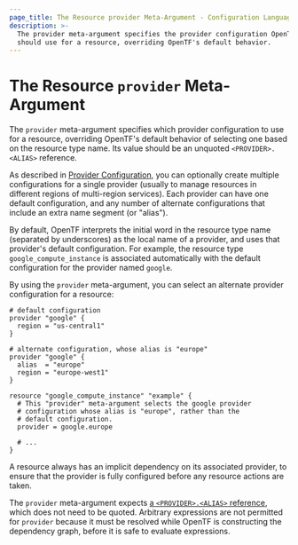 ```yaml
---
page_title: The Resource provider Meta-Argument - Configuration Language
description: >-
  The provider meta-argument specifies the provider configuration OpenTF
  should use for a resource, overriding OpenTF's default behavior.
---
```


# The Resource `provider` Meta-Argument

The `provider` meta-argument specifies which provider configuration to use for a resource,
overriding OpenTF's default behavior of selecting one based on the resource
type name. Its value should be an unquoted `<PROVIDER>.<ALIAS>` reference.

As described in [Provider Configuration](/opentf/language/providers/configuration), you can optionally
create multiple configurations for a single provider (usually to manage
resources in different regions of multi-region services). Each provider can have
one default configuration, and any number of alternate configurations that
include an extra name segment (or "alias").

By default, OpenTF interprets the initial word in the resource type name
(separated by underscores) as the local name of a provider, and uses that
provider's default configuration. For example, the resource type
`google_compute_instance` is associated automatically with the default
configuration for the provider named `google`.

By using the `provider` meta-argument, you can select an alternate provider
configuration for a resource:

```hcl
# default configuration
provider "google" {
  region = "us-central1"
}

# alternate configuration, whose alias is "europe"
provider "google" {
  alias  = "europe"
  region = "europe-west1"
}

resource "google_compute_instance" "example" {
  # This "provider" meta-argument selects the google provider
  # configuration whose alias is "europe", rather than the
  # default configuration.
  provider = google.europe

  # ...
}
```

A resource always has an implicit dependency on its associated provider, to
ensure that the provider is fully configured before any resource actions
are taken.

The `provider` meta-argument expects
[a `<PROVIDER>.<ALIAS>` reference](/opentf/language/providers/configuration#referring-to-alternate-provider-configurations),
which does not need to be quoted. Arbitrary expressions are not permitted for
`provider` because it must be resolved while OpenTF is constructing the
dependency graph, before it is safe to evaluate expressions.
